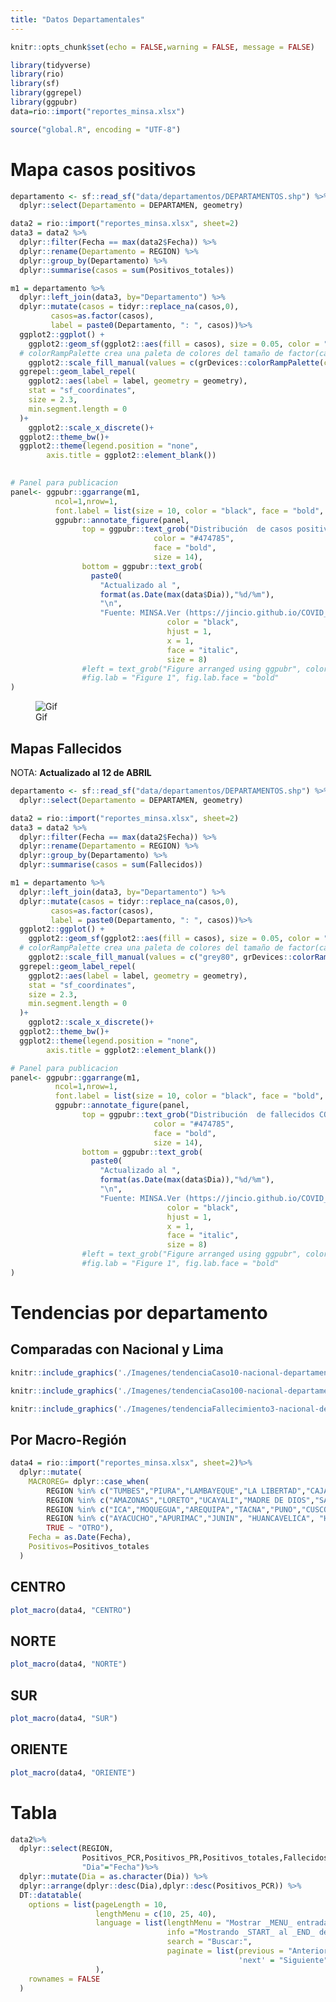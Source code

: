 ```yaml
---
title: "Datos Departamentales"
---
```


```r
knitr::opts_chunk$set(echo = FALSE,warning = FALSE, message = FALSE)
```

```r
library(tidyverse)
library(rio)
library(sf)
library(ggrepel)
library(ggpubr)
data=rio::import("reportes_minsa.xlsx")

source("global.R", encoding = "UTF-8")
```


# Mapa casos positivos


```r
departamento <- sf::read_sf("data/departamentos/DEPARTAMENTOS.shp") %>%
  dplyr::select(Departamento = DEPARTAMEN, geometry)

data2 = rio::import("reportes_minsa.xlsx", sheet=2)
data3 = data2 %>%
  dplyr::filter(Fecha == max(data2$Fecha)) %>%
  dplyr::rename(Departamento = REGION) %>%
  dplyr::group_by(Departamento) %>%
  dplyr::summarise(casos = sum(Positivos_totales))

m1 = departamento %>%
  dplyr::left_join(data3, by="Departamento") %>%
  dplyr::mutate(casos = tidyr::replace_na(casos,0),
         casos=as.factor(casos),
         label = paste0(Departamento, ": ", casos))%>%
  ggplot2::ggplot() +
    ggplot2::geom_sf(ggplot2::aes(fill = casos), size = 0.05, color = "grey40") +
  # colorRampPalette crea una paleta de colores del tamaño de factor(casos) -1
    ggplot2::scale_fill_manual(values = c(grDevices::colorRampPalette(colors = c("#FFF5F0","#FB6A4A", "#67000D"))(length(unique(data3$casos))))) +
  ggrepel::geom_label_repel(
    ggplot2::aes(label = label, geometry = geometry),
    stat = "sf_coordinates", 
    size = 2.3,
    min.segment.length = 0
  )+
    ggplot2::scale_x_discrete()+
  ggplot2::theme_bw()+
  ggplot2::theme(legend.position = "none",
        axis.title = ggplot2::element_blank())
 
```


```r
# Panel para publicacion
panel<- ggpubr::ggarrange(m1,
          ncol=1,nrow=1,
          font.label = list(size = 10, color = "black", face = "bold", family = NULL))
          ggpubr::annotate_figure(panel,
                top = ggpubr::text_grob("Distribución  de casos positivos COVID-19 x departamento,\n (moleculares + pruebas rápidas) Perú", 
                                color = "#474785", 
                                face = "bold", 
                                size = 14),
                bottom = ggpubr::text_grob(
                  paste0(
                    "Actualizado al ", 
                    format(as.Date(max(data$Dia)),"%d/%m"),
                    "\n",
                    "Fuente: MINSA.Ver (https://jincio.github.io/COVID_19_PERU/Propagacion.html)"), 
                                   color = "black", 
                                   hjust = 1, 
                                   x = 1, 
                                   face = "italic", 
                                   size = 8)
                #left = text_grob("Figure arranged using ggpubr", color = "green", rot = 90),
                #fig.lab = "Figure 1", fig.lab.face = "bold"
)

```
<p align = center>
![Gif](./Imagenes/peruheatmap-es-covid-hasta-abril-11.gif)
</p>
## Mapas Fallecidos

NOTA: **Actualizado al 12 de ABRIL**

```r
departamento <- sf::read_sf("data/departamentos/DEPARTAMENTOS.shp") %>%
  dplyr::select(Departamento = DEPARTAMEN, geometry)

data2 = rio::import("reportes_minsa.xlsx", sheet=2)
data3 = data2 %>%
  dplyr::filter(Fecha == max(data2$Fecha)) %>%
  dplyr::rename(Departamento = REGION) %>%
  dplyr::group_by(Departamento) %>%
  dplyr::summarise(casos = sum(Fallecidos))

m1 = departamento %>%
  dplyr::left_join(data3, by="Departamento") %>%
  dplyr::mutate(casos = tidyr::replace_na(casos,0),
         casos=as.factor(casos),
         label = paste0(Departamento, ": ", casos))%>%
  ggplot2::ggplot() +
    ggplot2::geom_sf(ggplot2::aes(fill = casos), size = 0.05, color = "grey40") +
  # colorRampPalette crea una paleta de colores del tamaño de factor(casos) -1
    ggplot2::scale_fill_manual(values = c("grey80", grDevices::colorRampPalette(colors = c("#FFF5F0","#FB6A4A", "#67000D"))(length(unique(data3$casos)-1)))) +
  ggrepel::geom_label_repel(
    ggplot2::aes(label = label, geometry = geometry),
    stat = "sf_coordinates", 
    size = 2.3,
    min.segment.length = 0
  )+
    ggplot2::scale_x_discrete()+
  ggplot2::theme_bw()+
  ggplot2::theme(legend.position = "none",
        axis.title = ggplot2::element_blank())
```


```r
# Panel para publicacion
panel<- ggpubr::ggarrange(m1,
          ncol=1,nrow=1,
          font.label = list(size = 10, color = "black", face = "bold", family = NULL))
          ggpubr::annotate_figure(panel,
                top = ggpubr::text_grob("Distribución  de fallecidos COVID-19 x departamento,\n Perú", 
                                color = "#474785", 
                                face = "bold", 
                                size = 14),
                bottom = ggpubr::text_grob(
                  paste0(
                    "Actualizado al ", 
                    format(as.Date(max(data$Dia)),"%d/%m"),
                    "\n",
                    "Fuente: MINSA.Ver (https://jincio.github.io/COVID_19_PERU/Propagacion.html)"), 
                                   color = "black", 
                                   hjust = 1, 
                                   x = 1, 
                                   face = "italic", 
                                   size = 8)
                #left = text_grob("Figure arranged using ggpubr", color = "green", rot = 90),
                #fig.lab = "Figure 1", fig.lab.face = "bold"
)

```

# Tendencias por departamento

## Comparadas con Nacional y Lima

```r
knitr::include_graphics('./Imagenes/tendenciaCaso10-nacional-departamento-abril-11.png')
```

```r
knitr::include_graphics('./Imagenes/tendenciaCaso100-nacional-departamento-abril-11.png')
```

```r
knitr::include_graphics('./Imagenes/tendenciaFallecimiento3-nacional-departamento-abril-11.png')
```


## Por Macro-Región


```r
data4 = rio::import("reportes_minsa.xlsx", sheet=2)%>%
  dplyr::mutate(
    MACROREG= dplyr::case_when(
        REGION %in% c("TUMBES","PIURA","LAMBAYEQUE","LA LIBERTAD","CAJAMARCA","ANCASH") ~"NORTE",
        REGION %in% c("AMAZONAS","LORETO","UCAYALI","MADRE DE DIOS","SAN MARTIN") ~ "ORIENTE",
        REGION %in% c("ICA","MOQUEGUA","AREQUIPA","TACNA","PUNO","CUSCO") ~ "SUR",
        REGION %in% c("AYACUCHO","APURIMAC","JUNIN", "HUANCAVELICA", "HUANUCO", "PASCO") ~ "CENTRO",
        TRUE ~ "OTRO"),
    Fecha = as.Date(Fecha),
    Positivos=Positivos_totales
  )
```

## CENTRO 

```r
plot_macro(data4, "CENTRO")
```

## NORTE 

```r
plot_macro(data4, "NORTE")
```

## SUR
```r
plot_macro(data4, "SUR")
```

## ORIENTE

```r
plot_macro(data4, "ORIENTE")
```

# Tabla 

```r
data2%>%
  dplyr::select(REGION,
                Positivos_PCR,Positivos_PR,Positivos_totales,Fallecidos,
                "Dia"="Fecha")%>%
  dplyr::mutate(Dia = as.character(Dia)) %>% 
  dplyr::arrange(dplyr::desc(Dia),dplyr::desc(Positivos_PCR)) %>%
  DT::datatable(
    options = list(pageLength = 10, 
                   lengthMenu = c(10, 25, 40),
                   language = list(lengthMenu = "Mostrar _MENU_ entradas",
                                   info ="Mostrando _START_ al _END_ de _TOTAL_ entradas",
                                   search = "Buscar:",
                                   paginate = list(previous = "Anterior",
                                                   'next' = "Siguiente"))
                   ),
    rownames = FALSE
  )
```

